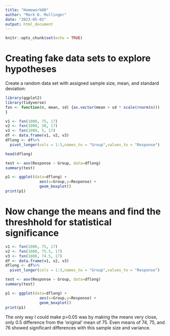 ```yaml
---
title: "Homework08"
author: "Mark D. Mullinger"
date: "2023-05-02"
output: html_document
---
```


```r
knitr::opts_chunk$set(echo = TRUE)
```

# Creating fake data sets to explore hypotheses

Create a random data set with assigned sample size, mean, and standard deviation:
``` r
library(ggplot2)
library(tidyverse)
fxn <- function(n, mean, sd) {as.vector(mean + sd * scale(rnorm(n)))
}

v1 <- fxn(1000, 75, 17) 
v2 <- fxn(1000, 30, 17)
v3 <- fxn(1000, 5, 17) 
df <- data.frame(v1, v2, v3)
dflong <- df%>%
  pivot_longer(cols = 1:3,names_to = "Group",values_to = "Response")

head(dflong)
```

``` r

test <- aov(Response ~ Group, data=dflong)
summary(test)
```

``` r
p1 <- ggplot(data=dflong) +
               aes(x=Group,y=Response) + 
               geom_boxplot()
print(p1)
```

# Now change the means and find the threshhold for statistical significance

``` r
v1 <- fxn(1000, 75, 17) 
v2 <- fxn(1000, 75.5, 17)
v3 <- fxn(1000, 74.5, 17) 
df <- data.frame(v1, v2, v3)
dflong <- df%>%
  pivot_longer(cols = 1:3,names_to = "Group",values_to = "Response")

test <- aov(Response ~ Group, data=dflong)
summary(test)
```


```r
p1 <- ggplot(data=dflong) +
               aes(x=Group,y=Response) + 
               geom_boxplot()
print(p1)
```

The only way I could make p>0.05 was by making the means very close, only 0.5 difference from the 'original' mean of 75. Even means of 74, 75, and 76 showed significant differences with this sample size and variance. 
